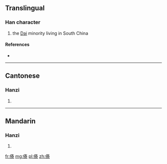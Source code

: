 ==Translingual==

===Han character===
{{Han char|rn=9|rad=人|as=10|sn=12|four=25299|canj=OQKE|ids=⿰亻泰}}

# the [[Dai]] minority living in South China

====References====
* {{Han ref|kx=0114.051|hdz=10199.050|uh=50A3|ud=20643|bh=D856|bd=55382}}

----

==Cantonese==

===Hanzi===
{{yue-hanzi|jyut=|y=daai2}}

# {{defn|lang=yue|sort=人10}}

----

==Mandarin==

===Hanzi===
{{cmn-hanzi|pin=[[dǎi]] ([[dai3]])|wg=tai<sup>3</sup>}}

# {{defn|lang=cmn|sort=人10}}

[[fr:傣]]
[[mg:傣]]
[[pl:傣]]
[[zh:傣]]